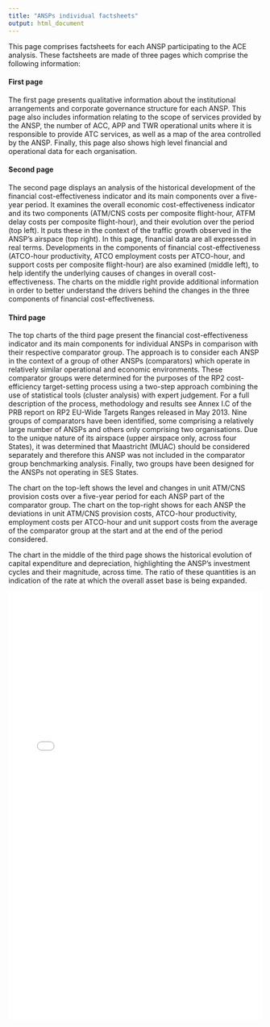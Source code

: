 ```yaml
---
title: "ANSPs individual factsheets"
output: html_document
---
```


This page comprises factsheets for each ANSP participating to the ACE analysis. These factsheets are made of three pages which comprise the following information:

<div class="container-fluid">
<div class="row">
<div class="col-lg-6 pl-0 text-justify">
#### First page
The first page presents qualitative information about the institutional arrangements and corporate governance structure for each ANSP. This page also includes information relating to the scope of services provided by the ANSP, the number of ACC, APP and TWR operational units where it is responsible to provide ATC services, as well as a map of the area controlled by the ANSP. Finally, this page also shows high level financial and operational data for each organisation.

#### Second page
The second page displays an analysis of the historical development of the financial cost-effectiveness indicator and its main components over a five-year period. It examines the overall economic cost-effectiveness indicator and its two components (ATM/CNS costs per composite flight-hour, ATFM delay costs per composite flight-hour), and their evolution over the period (top left). It puts these in the context of the traffic growth observed in the ANSP’s airspace (top right). In this page, financial data are all expressed in real terms. 
Developments in the components of financial cost-effectiveness (ATCO-hour productivity, ATCO employment costs per ATCO-hour, and support costs per composite flight-hour) are also examined (middle left), to help identify the underlying causes of changes in overall cost-effectiveness. The charts on the middle right provide additional information in order to better understand the drivers behind the changes in the three components of financial cost-effectiveness.

#### Third page
The top charts of the third page present the financial cost-effectiveness indicator and its main components for individual ANSPs in comparison with their respective comparator group. The approach is to consider each ANSP in the context of a group of other ANSPs (comparators) which operate in relatively similar operational and economic environments. These comparator groups were determined for the purposes of the RP2 cost-efficiency target-setting process using a two-step approach combining the use of statistical tools (cluster analysis) with expert judgement. For a full description of the process, methodology and results see Annex I.C of the PRB report on RP2 EU-Wide Targets Ranges released in May 2013. Nine groups of comparators have been identified, some comprising a relatively large number of ANSPs and others only comprising two organisations.  Due to the unique nature of its airspace (upper airspace only, across four States), it was determined that Maastricht (MUAC) should be considered separately and therefore this ANSP was not included in the comparator group benchmarking analysis. Finally, two groups have been designed for the ANSPs not operating in SES States.

The chart on the top-left shows the level and changes in unit ATM/CNS provision costs over a five-year period for each ANSP part of the comparator group. The chart on the top-right shows for each ANSP the deviations in unit ATM/CNS provision costs, ATCO-hour productivity, employment costs per ATCO-hour and unit support costs from the average of the comparator group at the start and at the end of the period considered.

The chart in the middle of the third page shows the historical evolution of capital expenditure and depreciation, highlighting the ANSP’s investment cycles and their magnitude, across time. The ratio of these quantities is an indication of the rate at which the overall asset base is being expanded.

</div><!-- closes col -->

<div class="col-lg-6 text-center">
<div id="ANSP_filter_div"></div>
<div id="MyEmbed_div">
<embed src="/library/ace/ansp-factsheets/Albcontrol.pdf" type="application/pdf" width="100%" height="850pt">
</div>
</div><!-- closes col -->
</div><!-- closes row -->
</div><!-- closes container -->

<script
  type="text/javascript"
  src="https://www.gstatic.com/charts/loader.js">
</script>

<script type="text/javascript">
	var data;
	var MyDataWithoutIntermediatePanEuropeanSystems;
	var ANSP_Picker;
	var SelectedANSP = 'Albcontrol';
	
	google.load('visualization', '1.1', {'packages':['corechart', 'table', 'controls']});
	google.setOnLoadCallback(Initialisation);

	function Initialisation() {
		var query = new google.visualization.Query('https://docs.google.com/spreadsheets/d/1SzrRUcel3Kr-VEbgTIhxcqXULAriyvbiIeSNYUG36uE/edit?usp=sharing');
		query.send(drawDashboard);
	}

	function drawDashboard(response) {
		data = response.getDataTable();

		MyDataWithoutIntermediatePanEuropeanSystems = new google.visualization.DataView(data);
			MyDataWithoutIntermediatePanEuropeanSystems.setRows(data.getFilteredRows([{column: 1, test: function(value, row, column, table) {
				return (value.substring(0,3) != 'Pan')}}]));

		ANSP_Picker = new google.visualization.ControlWrapper({
			controlType: 'CategoryFilter',
			containerId: 'ANSP_filter_div',
			dataTable: MyDataWithoutIntermediatePanEuropeanSystems,
//			dataTable: data,
			state: {selectedValues: [SelectedANSP]},
			options: {
				filterColumnLabel: 'ANSP_NAME',
				ui: {
					label: 'Select ANSP:',
					caption: '',
//					labelStacking: 'vertical',
					allowTyping: false,
					allowMultiple: false,
					sortValues: true,
					allowNone: false,
//					cssClass: 'ClassANSPPicker',
				},
			}
		});
		ANSP_Picker.draw();
		google.visualization.events.addListener(ANSP_Picker, 'statechange', changeANSP_Picker);
	}
	
	function changeANSP_Picker () {
		SelectedANSP = ANSP_Picker.getState().selectedValues[0];
		document.getElementById("MyEmbed_div").innerHTML = '<embed src="/library/ace/ansp-factsheets/'+SelectedANSP+'.pdf" type="application/pdf" width="100%" height="850pt" />';
	}
</script>

